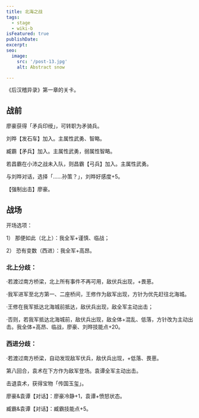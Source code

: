 ```yaml
---
title: 北海之战
tags:
  - stage
  - wiki-b
isFeatured: true
publishDate: 
excerpt: 
seo:
  image:
    src: '/post-13.jpg'
    alt: Abstract snow

---
```



《后汉稽异录》第一章的关卡。

<h2  class='section-title'>战前</h2>

廖豪获得「矛兵印绶」，可转职为矛骑兵。

刘晔【发石车】加入。主属性武勇、智略。

臧霸【矛兵】加入。主属性武勇，弱属性智略。

若昌霸在小沛之战未入队，则昌霸【弓兵】加入。主属性武勇。

与刘晔对话，选择「……孙策？」，刘晔好感度+5。

【强制出击】廖豪。

<h2  class='section-title'>战场</h2>

开场选项：

1）	那便如此（北上）：我全军+谨慎、临战；

2）		恐有变数（西进）：我全军+高昂。

### 北上分歧：

·若渡过南方桥梁，北上所有事件不再可用，敌伏兵出现，+畏葸。

·我军进军至北方第一、二座桥间，王修作为敌军出现，方针为优先赶往北海城。

·王修在我军抵达北海城前抵达，敌伏兵出现，敌全军主动出击；

·否则，若我军抵达北海城前，敌伏兵出现，敌全体+混乱、低落，方针改为主动出击。我全体+高昂、临战，廖豪、刘晔技能点+20。

### 西进分歧：

·若渡过南方桥梁，自动发现敌军伏兵，敌伏兵出现，+低落、畏葸。

第八回合，袁术在下方作为敌军登场。袁谭全军主动出击。

击退袁术，获得宝物「传国玉玺」。

廖豪&袁谭【对话】：廖豪冷静+1，袁谭+愤怒状态。

臧霸&袁谭【对话】：臧霸技能点+5。
